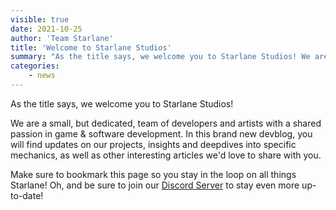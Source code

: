 ```yaml
---
visible: true
date: 2021-10-25
author: 'Team Starlane'
title: 'Welcome to Starlane Studios'
summary: "As the title says, we welcome you to Starlane Studios! We are a small, but dedicated, team of developers and artists with a shared passion in game & software development. In this brand new devblog, you will find updates on our projects, insights and deepdives into specific mechanics, as well as other interesting articles we'd love to share with you."
categories:
    - news
---
```


As the title says, we welcome you to Starlane Studios!

We are a small, but dedicated, team of developers and artists with a shared passion in game & software development. In this brand new devblog, you will find updates on our projects, insights and deepdives into specific mechanics, as well as other interesting articles we'd love to share with you.

Make sure to bookmark this page so you stay in the loop on all things Starlane! Oh, and be sure to join our [Discord Server](https://discord.gg/exaQDX2) to stay even more up-to-date!